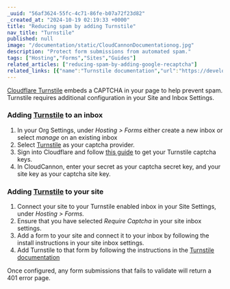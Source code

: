 ```yaml
---
_uuid: "56af3624-55fc-4c71-86fe-b07a72f23d82"
_created_at: "2024-10-19 02:19:33 +0000"
title: "Reducing spam by adding Turnstile"
nav_title: "Turnstile"
published: null
image: "/documentation/static/CloudCannonDocumentationog.jpg"
description: "Protect form submissions from automated spam."
tags: ["Hosting","Forms","Sites","Guides"]
related_articles: ["reducing-spam-by-adding-google-recaptcha"]
related_links: [{"name":"Turnstile documentation","url":"https://developers.cloudflare.com/turnstile/"}]
---
```


[Cloudflare Turnstile](https://developers.cloudflare.com/turnstile/) embeds a CAPTCHA in your page to help prevent spam. Turnstile requires additional configuration in your Site and Inbox Settings.

### Adding [Turnstile](https://developers.cloudflare.com/turnstile/) to an inbox

1. In your Org Settings, under *Hosting &gt; Forms* either create a new inbox or select *manage* on an existing inbox
2. Select [Turnstile](https://developers.cloudflare.com/turnstile/) as your captcha provider.
3. Sign into Cloudflare and follow [this guide](https://developers.cloudflare.com/turnstile/get-started/) to get your Turnstile captcha keys.
4. In CloudCannon, enter your secret as your captcha secret key, and your site key as your captcha site key.

### Adding [Turnstile](https://developers.cloudflare.com/turnstile/) to your site

1. Connect your site to your Turnstile enabled inbox in your Site Settings, under *Hosting &gt; Forms.*
2. Ensure that you have selected *Require Captcha* in your site inbox settings.
3. Add a form to your site and connect it to your inbox by following the install instructions in your site inbox settings.
4. Add Turnstile to that form by following the instructions in the [Turnstile documentation](https://developers.cloudflare.com/turnstile/get-started/)

Once configured, any form submissions that fails to validate will return a 401 error page.

